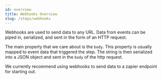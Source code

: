 ```yaml
---
id: overview
title: Webhooks Overview
slug: /steps/webhooks
---
```


Webhooks are used to send data to any URL. Data from events can be piped in, serialized, and sent in the form of an HTTP request.

The main property that we care about is the `body`. This property is usually mapped to event data that triggered the step. The string is then serialized into a JSON object and sent in the `body` of the http request.

We currently recommend using webhooks to send data to a zapier endpoint for starting out.
